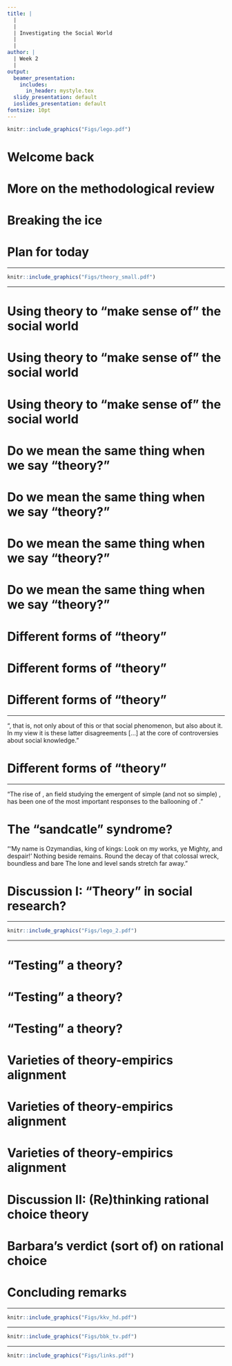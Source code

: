 ```yaml
---
title: |
  |
  |
  | Investigating the Social World
  |
  |
author: |
  | Week 2
  |
output:
  beamer_presentation:
    includes:
      in_header: mystyle.tex
  slidy_presentation: default
  ioslides_presentation: default
fontsize: 10pt
---
```


\vspace{0.7cm}
```r
knitr::include_graphics("Figs/lego.pdf")
```
\vspace{0.5cm}
\begin{center}
Welcome back!
\end{center}

# Welcome back

\begin{itemize}
  \item Questions?
  \pause
  \vspace{0.2cm}
  \item Student-staff communication
  \vspace{0.1cm}
  \begin{itemize}
    \item Emails
    \item Office hours
    \item Student representative
    \item Substack program newsletter
  \end{itemize}
  \pause
  \vspace{0.2cm}
  \item Assessment I: The methodological review
  \vspace{0.1cm}
  \begin{itemize}
    \item Examine a published \textbf{peer-reviewed} article
    \item Answer \textbf{three} questions
    \item Write up to \textbf{500 words} (max) for each
    \item Due on midday \textbf{31 March 2023}
  \end{itemize}
\end{itemize}

# More on the methodological review

\begin{small}
\begin{itemize}
  \item You will read closely one of the articles provided by us -- the questions and articles will be released on Moodle \textbf{at the beginning of Reading Week}.
  \vspace{0.2cm}
  \item The questions will be based on the ones for group exercise in class.
  \vspace{0.2cm}
  \item No outside/additional research is needed. The presumption is you do not need any citations. No need to quote anything.
  \vspace{0.2cm}
  \item It is not a test -- there is no rubric, and feel free to surprise us. You can come to my office hours to discuss any questions and/or your preliminary responses with me.
  \vspace{0.2cm}
  \item \textbf{Do not plagiarize}.
\end{itemize}
\end{small}

# Breaking the ice

\begin{itemize}
  \item Recap: To \textbf{produce valid knowledge claims} \pause (cool, but how?)
  \pause
  \vspace{0.6cm}
  \item Today: "\textbf{Theory comes to rescue}" (?)
  \vspace{0.1cm}
  \begin{itemize}
    \item What is your subject area? Have you taken any module with "theory" in the title?
    \vspace{0.1cm}
    \pause
    \item What is the most important/famous theory in your subject area? And what makes it important/famous?
    \vspace{0.1cm}
    \pause
    \item What is your main takeaway from the TED Talk by Simon Sinek. What is your main takeaway? Do you like what you hear? Is there really a "theory" in the talk?
  \end{itemize}
\end{itemize}

# Plan for today

\begin{itemize}
  \item Part I
    \begin{itemize}
      \item Lecture: What is theory and what theory does for you
      \item Discussion: Using theory in social research
    \end{itemize}
  \vspace{1cm}
  \item Part II 
    \begin{itemize}
      \item Lecture: Use empirical to build/evaluate a theory
      \item Discussion: (Re)thinking rational choice theory
    \end{itemize}
\end{itemize}

---

\vspace{0.2cm}
\begin{center}
\textbf{Part I}
\end{center}
\vspace{0.4cm}
```r
knitr::include_graphics("Figs/theory_small.pdf")
```
\vspace{0.4cm}
\begin{center}
\textbf{What is theory, and what does it do (does not do)?}
\end{center}

---

\vspace{0.5cm}
\begin{itemize}
  \item What do we use theory for in social research?
  \vspace{1cm}
  \item Do we mean the same thing when we say "theory?"
  \vspace{1cm}
  \item How do you present and formulate your theory?
\end{itemize}

# Using theory to "make sense of" the social world

\begin{itemize}
  \item Description and interpretation
  \vspace{0.8cm}
  \item Explanation and prediction
\end{itemize}

# Using theory to "make sense of" the social world

\begin{itemize}
  \item Description and interpretation
  \vspace{0.1cm}
  \begin{itemize}
    \item Focus on holding a certain level of descriptive accuracy
    \item Focus on providing what we see a "meaning"
    \item Focus on conceptualizing and defining
  \end{itemize}
  \vspace{0.8cm}
  \item Explanation and prediction
\end{itemize}

# Using theory to "make sense of" the social world

\begin{itemize}
  \item Description and interpretation
  \vspace{0.8cm}
  \item Explanation and prediction
  \vspace{0.1cm}
  \begin{itemize}
    \item Focus on unpacking the structural and process mechanisms between different factors
    \item Focus on reaching a certain level of de-contextualization, for generalization (to a set of similar phenomena)
    \item Focus on forecasting and predictions (?)
  \end{itemize}
\end{itemize}

# Do we mean the same thing when we say "theory?"

\begin{itemize}
  \item Theory as ideology
  \vspace{0.8cm}
  \item Theory as paradigm
  \vspace{0.8cm}
  \item Theory as approach
\end{itemize}

# Do we mean the same thing when we say "theory?"

\begin{itemize}
  \item Theory as ideology
  \vspace{0.15cm}
  \begin{itemize}
      \item Ways of "envisioning"
      \item A set of systematic arguments about how the social world should be
      \item Call for norm/value making/changing
  \end{itemize}
  \vspace{0.8cm}
  \item Theory as paradigm
  \vspace{0.8cm}
  \item Theory as approach
\end{itemize}

# Do we mean the same thing when we say "theory?"

\begin{itemize}
  \item Theory as ideology
  \vspace{0.8cm}
  \item Theory as paradigm
  \vspace{0.15cm}
  \begin{itemize}
    \item Ways of "explaining" (or predicting)
    \item A set of somewhat consistent explanations and hypotheses
    \item Taken together, a "coherent" worldview
  \end{itemize}
  \vspace{0.8cm}
  \item Theory as approach
\end{itemize}

# Do we mean the same thing when we say "theory?"

\begin{itemize}
  \item Theory as ideology
  \vspace{0.8cm}
  \item Theory as paradigm
  \vspace{0.8cm}
  \item Theory as approach
  \vspace{0.15cm}
  \begin{itemize}
    \item Ways of "viewing"
    \item A claim that certain factors deserve our attention
    \item A belief that certain methods are the most and appropriate means of understanding
  \end{itemize}
\end{itemize}

# Different forms of "theory"

\begin{itemize}
  \item Verbal
  \vspace{0.8cm}
  \item Formal (mathematical)
  \vspace{0.8cm}
  \item Combined
\end{itemize}

# Different forms of "theory"

\begin{itemize}
  \item Verbal
  \vspace{0.1cm}
  \begin{itemize}
    \item Perhaps the most common form of theoretical expressions
    \item Use of language is important -- the analysis of "meaning" (or the discourse)
    \item Abstraction through metaphor and analogy
  \end{itemize}
  \vspace{0.8cm}
  \item Formal (mathematical/computational)
  \vspace{0.8cm}
  \item Combined
\end{itemize}

# Different forms of "theory"

\begin{itemize}
  \item Verbal
  \vspace{0.8cm}
  \item Formal (mathematical/computational)
  \vspace{0.1cm}
  \begin{itemize}
    \item "A model or set of rules and assumptions used to understand various behaviors in mathematical terms" (APA)
    \item A lot of existing/emerging fields, such as agent-based modeling, positive/game theory, social "physics," and complexity theory (or complex system)
    \item An active area calling for vibrant, constructive interdisciplinary research
  \end{itemize}
  \vspace{0.8cm}
  \item Combined
\end{itemize}

---

\vspace{0.2cm}
\begincols
  \begincol{.4\textwidth}
    \begin{figure}
    \centering
    \includegraphics[scale=0.3]{Figs/reed}
    \end{figure}
  \endcol
  \begincol{.5\textwidth}
  "\textbf{We have disagreements}, that is, not only about \textbf{how we establish the sheer existence} of this or that social phenomenon, but also about \textbf{how we can claim to correctly and effectively explain, criticize, or interpret} it. In my view it is these latter disagreements [...] at the core of controversies about social knowledge."
  \endcol
\endcols

# Different forms of "theory"

\begin{itemize}
  \item Verbal
  \vspace{0.8cm}
  \item Formal (mathematical)
  \vspace{0.8cm}
  \item Combined: The "Analytic Narratives" project
  \vspace{0.1cm}
  \begin{itemize}
    \item An initiative started by several political economists in the 1990s
    \item Intersection of economics, economic history, and political science
    \item Integration of "elegant" rational choice-like theory and "thick" descriptions
  \end{itemize}
\end{itemize}

---

\vspace{0.2cm}
\begincols
  \begincol{.4\textwidth}
    \begin{figure}
    \centering
    \includegraphics[scale=0.3]{Figs/sfi}
    \end{figure}
  \endcol
  \begincol{.4\textwidth}
  "The rise of \textbf{complexity theory}, an \textbf{interdisciplinary} field studying the emergent \textbf{behavior and patterns of the interactions} of simple (and not so simple) \textbf{components}, has been one of the most important responses to the ballooning of \textbf{knowledge}."
  \endcol
\endcols

# The "sandcatle" syndrome?

\vspace{0.2cm}
\begincols
  \begincol{.4\textwidth}
    \begin{figure}
    \centering
    \includegraphics[scale=0.35]{Figs/castles}
    \end{figure}
  \endcol
  \pause
  \begincol{.5\textwidth}
  "'My name is Ozymandias, king of kings: Look on my works, ye Mighty, and despair!' Nothing beside remains. Round the decay of that colossal wreck, boundless and bare The lone and level sands stretch far away."
  \endcol
\endcols

# Discussion I: "Theory" in social research?

\begin{itemize}
  \item Group exercise
  \begin{itemize}
    \item Share the article you have with each other.
    \item What does the theory say and do, if there is one?
    \item What are the main strategies of theoretical expression and construction?
    \item Is the article a victim of the "sandcastle" syndrome?
  \end{itemize}
  \vspace{0.6cm}
  \item Plenary discussion: Come up with an article and share with the whole class.
\end{itemize}

---

\vspace{0.2cm}
\begin{center}
\textbf{Part II}
\end{center}
\vspace{0.4cm}
```r
knitr::include_graphics("Figs/lego_2.pdf")
```
\vspace{0.4cm}
\begin{center}
\textbf{"Building" your theory}
\end{center}

---

\vspace{0.5cm}
\begin{itemize}
  \item Empirics serve as the bedrock for the theory-building exercise.
  \vspace{1cm}
  \item Can you test a theory? Quick answer: Not quite.
  \vspace{1cm}
  \item How can we establish the "alignment" between your theory and empirics?
\end{itemize}

# "Testing" a theory?

\begin{itemize}
  \item "A theory needs to be falsifiable"
  \pause
  \vspace{0.1cm}
  \begin{itemize}
    \item Falsification is important: We can reject something if it is inconsistent with our findings
    \item Intuitively, this statement may seen fine -- many theory-claiming people cherry pick the evidence to serve their need
    \item The myth (or partial understanding) stems from the confusion with respect to the distinction between theory and hypothesis
  \end{itemize}
  \vspace{0.6cm}
  \item Testing theory v observable implications
  \vspace{0.6cm}
  \item Critical tests
\end{itemize}

# "Testing" a theory?

\begin{itemize}
  \item "A theory needs to be falsifiable"
  \vspace{0.6cm}
  \item Testing theory v observable implications
  \begin{itemize}
    \item Hypothesis is an "observable" implication we derive from our theoretical claims
    \item But our observation may be explained or interpreted by more than one theory
    \item To "formalize" the idea: Theory is the \textbf{sufficient} condition for your hypothesis, but your hypothesis is NOT necessarily a necessary condition for your theory
  \end{itemize}
  \vspace{0.6cm}
  \item Critical tests
\end{itemize}

# "Testing" a theory?

\begin{itemize}
  \item "A theory needs to be falsifiable"
  \vspace{0.6cm}
  \item Testing theory v observable implications
  \vspace{0.6cm}
  \item Critical tests
  \vspace{0.1cm}
  \begin{itemize}
    \item Ruling out the rival explanations
    \item Additional tests are needed to making a compelling theoretical claim based on your findings
    \item A good example is medical checks -- having a cold can mean so many different things
  \end{itemize}
\end{itemize}

# Varieties of theory-empirics alignment

\begin{itemize}
  \item Deduction
  \vspace{0.1cm}
  \begin{itemize}   
    \item Evaluating theoretical claims by trying to "falsify" the hypotheses derived from these claims
    \item We use data to "test" our hypothesis, but rejecting hypotheses may not mean we have to reject the theory (but it does reduce our faith in the theory, however)
    \item Ideal if you attempt to adjudicate competing theoretical claims
  \end{itemize}
  \vspace{0.8cm}
  \item Induction
  \vspace{0.8cm}
  \item Abduction
\end{itemize}

# Varieties of theory-empirics alignment

\begin{itemize}
  \item Deduction
  \vspace{0.8cm}
  \item Induction
  \vspace{0.1cm}
  \begin{itemize}
    \item Producing potentially generalizable claims based on our (systematic) observations
    \item Prone to any unfair or unwarranted rejections with only an "exception" or "outlier"
    \item Better for showing the existence a "theoretical" possibility
  \end{itemize}
  \vspace{0.8cm}
  \item Abduction
\end{itemize}

# Varieties of theory-empirics alignment

\begin{itemize}
  \item Deduction
  \vspace{0.8cm}
  \item Induction
  \vspace{0.8cm}
  \item Abduction
  \vspace{0.1cm}
  \begin{itemize}
    \item Starting by (surprisingly) finding that a hypothesis does NOT work well and may trigger the need for new data and interpretations/explanations
    \item Can be seen as a sequential integration of deductive-inductive processes
    \item Common for the task of theoretical refinement (or improvement)
  \end{itemize}
\end{itemize}

# Discussion II: (Re)thinking rational choice theory

\begin{itemize}
  \item Come up with a succinct definition of "rational choice theory."
  \vspace{0.3cm}
  \item Why does Barbara Geddes say "rational choice theory is not a theory?" Do you agree?
  \vspace{0.3cm}
  \item Why does Jon Elster say rational choice theory is "too ambitious?" Do you agree?
  \vspace{0.3cm}
  \item Should we ditch rational choice theory? Or we can try to make it better, using induction, deduction, and/or abduction?
\end{itemize}

# Barbara's verdict (sort of) on rational choice

\begin{itemize}
  \item There are many \textbf{misperceptions} about rational choice.
  \pause
  \begin{itemize}
    \item Rational choice does not assume people are "selfish."
    \item Rational choice does not assume people are driven by material interests.
    \item Rational choice does not assume preferences are stable or fixed.
    \item Rational choice does not ignore/discard ideology and/or history.
  \end{itemize}
  \pause
  \vspace{0.2cm}
  \item Rational choice is an \textbf{approach} (i.e., ways of seeing), not a theory.
  \pause
  \begin{itemize}
    \item Rational choice highlights the importance of "rationality." 
    \item Rational choice does not dictate a single or universal explanation/prediction.
    \item Rational choice provides a micro-foundation for us to research the social world.
  \end{itemize}
\end{itemize}

# Concluding remarks

\begin{itemize}
  \item Foster "cultural competency" among social researchers
  \begin{itemize}
    \item Be open-minded. "Theory" can refer to very different things, and it is important for us to respect (and understand) the differences.
    \item Be transparent. Your preferences and the choices you make (and do your best to explain them) in your research.
    \item Be cautious. The way you treat and build theory (paradigm v approach) will affect the answers you offer.
  \end{itemize}
  \vspace{0.5cm}
  \pause
  \item Bolster the theory-empirics alignment with \textit{high-quality} evidence
  \begin{itemize}
    \item Why should we use "numbers" to study the social world?
    \item Why is causality important? Is causality always a must?
    \item How can we generalize our insights beyond a case?
  \end{itemize}
\end{itemize}

---

\vspace{0.2cm}
```r
knitr::include_graphics("Figs/kkv_hd.pdf")
```

---

\vspace{0.5cm}
\begin{center}
Thank you!
\end{center}
\vspace{0.3cm}
```r
knitr::include_graphics("Figs/bbk_tv.pdf")
```
\vspace{0.3cm}
\begin{center}
\texttt{c.cheng@bbk.ac.uk}
\end{center}

---

\vspace{0.5cm}
\begin{center}
Thank you!
\end{center}
\vspace{0.3cm}
```r
knitr::include_graphics("Figs/links.pdf")
```
\vspace{0.3cm}
\begin{center}
\texttt{c.cheng@bbk.ac.uk}
\end{center}